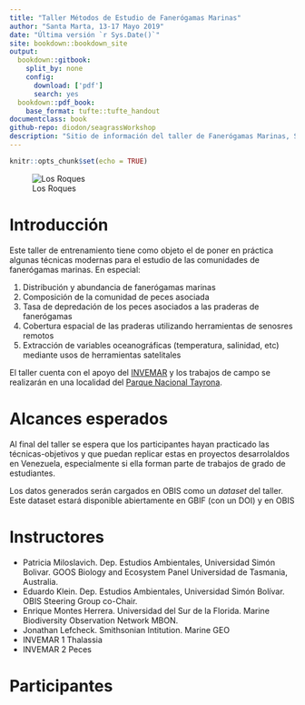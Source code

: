 ```yaml
--- 
title: "Taller Métodos de Estudio de Fanerógamas Marinas"
author: "Santa Marta, 13-17 Mayo 2019"
date: "Última versión `r Sys.Date()`"
site: bookdown::bookdown_site
output:  
  bookdown::gitbook:
    split_by: none
    config: 
      download: ['pdf']
      search: yes
  bookdown::pdf_book:
    base_format: tufte::tufte_handout
documentclass: book
github-repo: diodon/seagrassWorkshop
description: "Sitio de información del taller de Fanerógamas Marinas, Santa Marta 13-17 Mayo 2019"
---
```



```r
knitr::opts_chunk$set(echo = TRUE)
```


![Los Roques](images/seagrass01.jpg)

# Introducción

Este taller de entrenamiento tiene como objeto el de poner en práctica algunas técnicas modernas para el estudio de las comunidades de fanerógamas marinas. En especial: 

1. Distribución y abundancia  de fanerógamas marinas
2. Composición de la comunidad de peces asociada
3. Tasa de depredación de los peces asociados a las praderas de fanerógamas
4. Cobertura espacial de las praderas utilizando herramientas de senosres remotos
5. Extracción de variables oceanográficas (temperatura, salinidad, etc) mediante usos de herramientas satelitales

El taller cuenta con el apoyo del [INVEMAR](http://www.invemar.org.co) y los trabajos de campo se realizarán en una localidad del [Parque Nacional Tayrona](http://www.parquesnacionales.gov.co/portal/es/ecoturismo/region-caribe/parque-nacional-natural-tayrona/).


# Alcances esperados

Al final del taller se espera que los participantes hayan practicado las técnicas-objetivos y que puedan replicar estas en proyectos desarrolaldos en Venezuela, especialmente si ella forman parte de trabajos de grado de estudiantes.

Los datos generados serán cargados en OBIS como un *dataset* del taller. Este dataset estará disponible abiertamente en GBIF (con un DOI) y en OBIS

# Instructores

- Patricia Miloslavich. Dep. Estudios Ambientales, Universidad Simón Bolivar. GOOS Biology and Ecosystem Panel Universidad de Tasmania, Australia.
- Eduardo Klein. Dep. Estudios Ambientales, Universidad Simón Bolívar. OBIS Steering Group co-Chair.
- Enrique Montes Herrera. Universidad del Sur de la Florida. Marine Biodiversity Observation Network MBON. 
- Jonathan Lefcheck. Smithsonian Intitution. Marine GEO
- INVEMAR 1 Thalassia
- INVEMAR 2 Peces


# Participantes

   